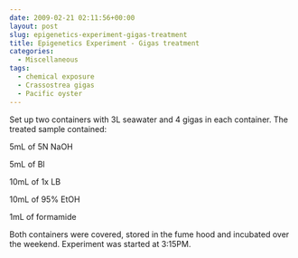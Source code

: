 ```yaml
---
date: 2009-02-21 02:11:56+00:00
layout: post
slug: epigenetics-experiment-gigas-treatment
title: Epigenetics Experiment - Gigas treatment
categories:
  - Miscellaneous
tags:
  - chemical exposure
  - Crassostrea gigas
  - Pacific oyster
---
```


Set up two containers with 3L seawater and 4 gigas in each container. The treated sample contained:

5mL of 5N NaOH

5mL of Bl

10mL of 1x LB

10mL of 95% EtOH

1mL of formamide

Both containers were covered, stored in the fume hood and incubated over the weekend. Experiment was started at 3:15PM.
